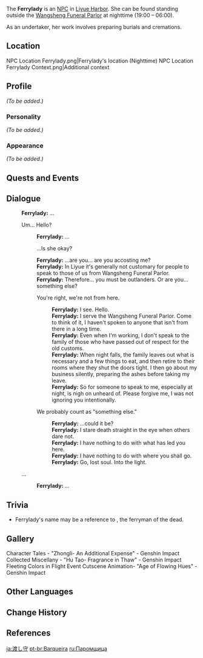 {{Meta
<!-- REMOVE THIS TEMPLATE AFTER ADDING MISSING INFO -->
|missing_NPC_profile  = yes
}}
{{Character Infobox
|type             = NPC
|image            = NPC Ferrylady.png
|region           = Liyue
|title            = Undertaker, Wangsheng Funeral Parlor
|affiliation      = Wangsheng Funeral Parlor
|voiceCN          = [https://zh.moegirl.org.cn/zh-tw/秦紫翼 Qin Ziyi ({{zh|秦紫翼}})]<ref>HoYoLAB: [https://bbs.mihoyo.com/ys/article/2800072 Character Tales - "Zhongli - An Additional Expense"]</ref>
}}
The '''Ferrylady''' is an [[NPC]] in [[Liyue Harbor]]. She can be found standing outside the [[Wangsheng Funeral Parlor]] at nighttime (19:00 – 06:00).

As an undertaker, her work involves preparing burials and cremations.

==Location==
<gallery>
NPC Location Ferrylady.png|Ferrylady's location (Nighttime)
NPC Location Ferrylady Context.png|Additional context
</gallery>

==Profile==
<!--detailed story/lore information goes here-->
''(To be added.)''

===Personality===
''(To be added.)''

===Appearance===
''(To be added.)''

==Quests and Events==
{{Quests and Events}}

==Dialogue==
{{Dialogue start}}
:'''Ferrylady:''' ...
:{{DIcon}} Um... Hello?
::'''Ferrylady:''' ...
::{{DIcon}} ...Is she okay?
::'''Ferrylady:''' ...are you... are you accosting me?
::'''Ferrylady:''' In Liyue it's generally not customary for people to speak to those of us from Wangsheng Funeral Parlor.
::'''Ferrylady:''' Therefore... you must be outlanders. Or are you... something else?
::{{DIcon}} You're right, we're not from here.
:::'''Ferrylady:''' I see. Hello.
:::'''Ferrylady:''' I serve the Wangsheng Funeral Parlor. Come to think of it, I haven't spoken to anyone that isn't from there in a long time.
:::'''Ferrylady:''' Even when I'm working, I don't speak to the family of those who have passed out of respect for the old customs.
:::'''Ferrylady:''' When night falls, the family leaves out what is necessary and a few things to eat, and then retire to their rooms where they shut the doors tight. I then go about my business silently, preparing the ashes before taking my leave.
:::'''Ferrylady:''' So for someone to speak to me, especially at night, is nigh on unheard of. Please forgive me, I was not ignoring you intentionally.
::{{DIcon}} We probably count as "something else."
:::'''Ferrylady:''' ...could it be?
:::'''Ferrylady:''' I stare death straight in the eye when others dare not.
:::'''Ferrylady:''' I have nothing to do with what has led you here.
:::'''Ferrylady:''' I have nothing to do with where you shall go.
:::'''Ferrylady:''' Go, lost soul. Into the light.
:{{DIcon}} ...
::'''Ferrylady:''' ...
{{Dialogue end}}

==Trivia==
* Ferrylady's name may be a reference to {{W|Charon}}, the ferryman of the dead.

==Gallery==
<gallery>
Character Tales - "Zhongli- An Additional Expense" - Genshin Impact
Collected Miscellany - "Hu Tao- Fragrance in Thaw" - Genshin Impact
Fleeting Colors in Flight Event Cutscene Animation- "Age of Flowing Hues" - Genshin Impact
</gallery>

==Other Languages==
{{Other Languages
|en      = Ferrylady
|zhs     = 摆渡人
|zhs_rm  = Bǎidù-rén
|zht     = 擺渡人
|zht_rm  = Bǎidù-rén
|zh_tl   = Ferryperson
|ja      = 渡し守
|ja_rm   = Watashi-mori
|ja_tl   = Ferryperson
|ko      = 나루터지기
|ko_rm   = Naruteo-jigi
|ko_tl   = Ferry Keeper
|es      = Mengpo
|es_tl   = {{w|Meng Po}}
|fr      = La Passeuse
|fr_tl   = The Ferrywoman
|ru      = Паромщица
|ru_tl   = Ferrylady
|th      = Ferrylady
|vi      = Người Đưa Đò
|vi_tl   = 
|de      = Fährfrau
|de_tl   = Ferrylady
|id      = Ferrylady
|pt      = Barqueira
|pt_tl   = 
|tr      = Kayıkçı
|tr_tl   = 
|it      = Traghettatrice
|it_tl   = Ferrylady
}}

==Change History==
{{Change History|1.0}}

==References==
{{Reflist}}

[[ja:渡し守]]
[[pt-br:Barqueira]]
[[ru:Паромщица]]